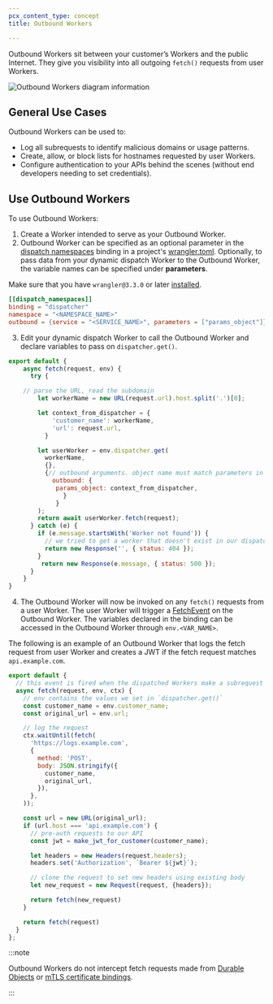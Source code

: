 ```yaml
---
pcx_content_type: concept
title: Outbound Workers

---
```


Outbound Workers sit between your customer’s Workers and the public Internet. They give you visibility into all outgoing `fetch()` requests from user Workers.

![Outbound Workers diagram information](~/assets/images/cloudflare-for-platforms/outbound-worker-diagram.png)

## General Use Cases

Outbound Workers can be used to:

* Log all subrequests to identify malicious domains or usage patterns.
* Create, allow, or block lists for hostnames requested by user Workers.
* Configure authentication to your APIs behind the scenes (without end developers needing to set credentials).

## Use Outbound Workers

To use Outbound Workers:

1. Create a Worker intended to serve as your Outbound Worker.
2. Outbound Worker can be specified as an optional parameter in the [dispatch namespaces](/cloudflare-for-platforms/workers-for-platforms/get-started/configuration/#2-create-a-dispatch-namespace) binding in a project's [wrangler.toml](/workers/wrangler/configuration/). Optionally, to pass data from your dynamic dispatch Worker to the Outbound Worker, the variable names can be specified under **parameters**.

Make sure that you have `wrangler@3.3.0` or later [installed](/workers/wrangler/install-and-update/).


<WranglerConfig>

```toml
[[dispatch_namespaces]]
binding = "dispatcher"
namespace = "<NAMESPACE_NAME>"
outbound = {service = "<SERVICE_NAME>", parameters = ["params_object"]}
```

</WranglerConfig>

3. Edit your dynamic dispatch Worker to call the Outbound Worker and declare variables to pass on `dispatcher.get()`.

```js
export default {
	async fetch(request, env) {
	  try {

    // parse the URL, read the subdomain
		let workerName = new URL(request.url).host.split('.')[0];

		let context_from_dispatcher = {
			'customer_name': workerName,
			'url': request.url,
		  }

		let userWorker = env.dispatcher.get(
		  workerName,
		  {},
		  {// outbound arguments. object name must match parameters in the binding
			outbound: {
			 params_object: context_from_dispatcher,
			   }
			 }
		);
		return await userWorker.fetch(request);
	  } catch (e) {
		if (e.message.startsWith('Worker not found')) {
		  // we tried to get a worker that doesn't exist in our dispatch namespace
		  return new Response('', { status: 404 });
		}
		 return new Response(e.message, { status: 500 });
	  }
	}
}
```

4. The Outbound Worker will now be invoked on any `fetch()` requests from a user Worker. The user Worker will trigger a [FetchEvent](/workers/runtime-apis/handlers/fetch/) on the Outbound Worker. The variables declared in the binding can be accessed in the Outbound Worker through `env.<VAR_NAME>`.

The following is an example of an Outbound Worker that logs the fetch request from user Worker and creates a JWT if the fetch request matches `api.example.com`.

```js
export default {
  // this event is fired when the dispatched Workers make a subrequest
  async fetch(request, env, ctx) {
    // env contains the values we set in `dispatcher.get()`
    const customer_name = env.customer_name;
    const original_url = env.url;

    // log the request
    ctx.waitUntil(fetch(
      'https://logs.example.com',
      {
        method: 'POST',
        body: JSON.stringify({
          customer_name,
          original_url,
        }),
      },
    ));

    const url = new URL(original_url);
    if (url.host === 'api.example.com') {
      // pre-auth requests to our API
      const jwt = make_jwt_for_customer(customer_name);

      let headers = new Headers(request.headers);
      headers.set('Authorization', `Bearer ${jwt}`);

      // clone the request to set new headers using existing body
      let new_request = new Request(request, {headers});

      return fetch(new_request)
    }

    return fetch(request)
  }
};
```

:::note


Outbound Workers do not intercept fetch requests made from [Durable Objects](/durable-objects/) or [mTLS certificate bindings](/workers/runtime-apis/bindings/mtls/).


:::
